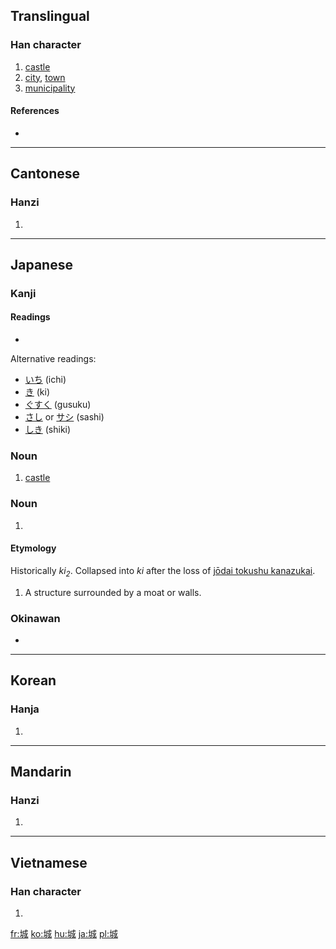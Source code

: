 ==Translingual==

===Han character===
{{Han char|rn=32|rad=土|as=06|sn=9|four=4315<sub>0</sub>|canj=土戈竹尸 (GIHS)}}

# [[castle]]
# [[city]], [[town]]
# [[municipality]]

====References====
* {{Han ref|kx=0229.320|dkj=05086|dj=0465.220|hdz=10438.070|uh=57CE|ud=22478|bh=ABB0|bd=43952}}

----

==Cantonese==

===Hanzi===
{{yue-hanzi|jyut=|y=[[sing4]]}}

# {{defn|Cantonese}}

----

==Japanese==

===Kanji===
{{ja-kanji|grade=6|rs=土06}}

====Readings====
* {{ja-readings|on=[[じょう]] (jō)|kun=[[しろ]] (shiro)}}

Alternative readings:
* [[いち]] (ichi)
* [[き]] (ki)
* [[ぐすく]] (gusuku)
* [[さし]] or [[サシ]] (sashi)
* [[しき]] (shiki)

===Noun===
{{ja-noun|k|hira=しろ|rom=shiro}}

# [[castle]]

===Noun===
{{ja-noun|k|hira=き|rom=ki}}

# {{defn|Japanese}}

====Etymology====
{{rfc-level|Etymology not at level 3}}

Historically ''ki<sub>2</sub>''. Collapsed into ''ki'' after the loss of [[w:Jōdai Tokushu Kanazukai|jōdai tokushu kanazukai]].

# A structure surrounded by a moat or walls.

===Okinawan===
* {{ja-readings|kun=[[ぐすく]] (gusuku)}}

----

==Korean==

===Hanja===
{{ko-hanja|hangeul=성|rv=seong|mr=sŏng}}

# {{defn|Korean}}

----

==Mandarin==

===Hanzi===
{{cmn-hanzi|pin=[[chéng]] ([[cheng2]])|wg=[[ch'eng2|ch'eng<sup>2</sup>]]}}

# {{defn|Mandarin}}

----

==Vietnamese==

===Han character===
{{vi-hantu|thành}}

# {{defn|Vietnamese}}

[[fr:城]]
[[ko:城]]
[[hu:城]]
[[ja:城]]
[[pl:城]]